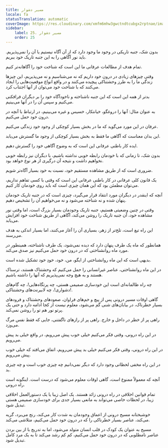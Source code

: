 ```yaml
---
title: مسیر دشوار
locale: fa
statusTranslation: automatic
coverImage: https://res.cloudinary.com/xmfm6mhw3gwctndtcubgx2rptnae/image/upload/v1741354419/small_cover_la_gran_rebelion_28716e29d2.webp
sidebar:
    label: 25. مسیر دشوار
    order: 25
---
```

بدون شک، جنبه تاریکی در وجود ما وجود دارد که از آن آگاه نیستیم یا آن را نمی‌پذیریم. باید نور آگاهی را به این جنبه تاریک خود ببریم.

تمام هدف از مطالعات عرفانی ما این است که شناخت خود را آگاهانه‌تر کنیم.

وقتی چیزهای زیادی در درون خود داریم که نه می‌شناسیم و نه می‌پذیریم، این چیزها زندگی ما را به طرز وحشتناکی پیچیده می‌کنند و در واقع انواع موقعیت‌هایی را ایجاد می‌کنند که با شناخت خود می‌توان از آنها اجتناب کرد.

بدتر از همه این است که این جنبه ناشناخته و ناخودآگاه خود را بر دیگران فرافکنی می‌کنیم و سپس آن را در آنها می‌بینیم.

به عنوان مثال: آنها را دروغگو، خیانتکار، خسیس و غیره می‌بینیم، در ارتباط با آنچه در درون خود حمل می‌کنیم.

عرفان در این مورد می‌گوید که ما در بخش بسیار کوچکی از وجود خود زندگی می‌کنیم.

این بدان معناست که آگاهی ما فقط به بخش بسیار کوچکی از وجود ما گسترش می‌یابد.

ایده کار باطنی عرفانی این است که به وضوح آگاهی خود را گسترش دهیم.

بدون شک، تا زمانی که با خودمان رابطه خوبی نداشته باشیم، با دیگران نیز رابطه خوبی نخواهیم داشت و نتیجه آن درگیری از هر نوع خواهد بود.

ضروری است که از طریق مشاهده مستقیم خود، نسبت به خود بسیار آگاه‌تر شویم.

یک قانون کلی عرفانی در کار باطنی عرفانی این است که وقتی با کسی تفاهم نداریم، می‌توان مطمئن بود که این همان چیزی است که باید روی خودمان کار کنیم.

آنچه که اینقدر در دیگران مورد انتقاد قرار می‌گیرد، چیزی است که در جنبه تاریک خودمان پنهان شده و نه شناخته می‌شود و نه می‌خواهیم آن را تشخیص دهیم.

وقتی در چنین وضعیتی هستیم، جنبه تاریک وجودمان بسیار بزرگ است، اما وقتی نور مشاهده خود، آن جنبه تاریک را روشن می‌کند، آگاهی از طریق شناخت خود افزایش می‌یابد.

این راه تیغ است، تلخ‌تر از زهر، بسیاری آن را آغاز می‌کنند، اما بسیار اندکی به هدف می‌رسند.

همانطور که ماه یک طرف پنهان دارد که دیده نمی‌شود، یک طرف ناشناخته، همینطور در مورد ماه روانشناختی که در درون خود حمل می‌کنیم نیز صدق می‌کند.

بدیهی است که این ماه روانشناختی از ایگو، من، خود، خودِ خود تشکیل شده است.

در این ماه روانشناختی، عناصر غیرانسانی را حمل می‌کنیم که وحشتناک هستند، ترسناک هستند و به هیچ وجه نمی‌پذیریم که آنها را داشته باشیم.

چه راه ظالمانه‌ای است این خودسازی صمیمی هستی، چه پرتگاه‌هایی!، چه گام‌های دشواری!، چه لابیرنت‌های وحشتناکی!.

گاهی اوقات مسیر درونی پس از پیچ و خم‌های فراوان، صعودهای وحشتناک و فرودهای بسیار خطرناک، در بیابان‌های شنی گم می‌شود، معلوم نیست از کجا ادامه دارد و حتی یک پرتو نور هم تو را روشن نمی‌کند.

راهی پر از خطر در داخل و خارج. راهی پر از رازهای ناگفتنی، جایی که فقط نفس مرگ می‌وزد.

در این راه درونی، وقتی فکر می‌کنیم خیلی خوب پیش می‌رویم، در واقع خیلی بد پیش می‌رویم.

در این راه درونی، وقتی فکر می‌کنیم خیلی بد پیش می‌رویم، اتفاق می‌افتد که خیلی خوب پیش می‌رویم.

در این راه مخفی لحظاتی وجود دارد که دیگر نمی‌دانیم چه چیزی خوب است و چه چیزی بد.

آنچه که معمولاً ممنوع است، گاهی اوقات معلوم می‌شود که درست است. اینگونه است راه درونی.

تمام قوانین اخلاقی در راه درونی زائد هستند. یک اصل زیبا یا یک دستورالعمل اخلاقی زیبا، در لحظات خاصی می‌تواند به مانعی بسیار جدی برای خودسازی صمیمی هستی تبدیل شود.

خوشبختانه مسیح درونی از اعماق وجودمان به شدت کار می‌کند، رنج می‌برد، گریه می‌کند، عناصر بسیار خطرناکی را که در درون خود حمل می‌کنیم، متلاشی می‌کند.

مسیح به عنوان یک کودک در قلب انسان متولد می‌شود، اما به تدریج با از بین بردن عناصر نامطلوبی که در درون خود حمل می‌کنیم، کم کم رشد می‌کند تا به یک مرد کامل تبدیل شود.

